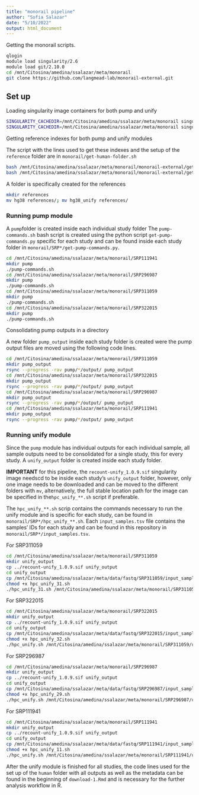 ```yaml
---
title: "monorail pipeline"
author: "Sofia Salazar"
date: "5/10/2022"
output: html_document
---
```


Getting the monorail scripts.

```bash
qlogin
module load singularity/2.6
module load git/2.10.0
cd /mnt/Citosina/amedina/ssalazar/meta/monorail
git clone https://github.com/langmead-lab/monorail-external.git
```

## Set up

Loading singularity image containers for both pump and unify

```bash
SINGULARITY_CACHEDIR=/mnt/Citosina/amedina/ssalazar/meta/monorail singularity pull docker://quay.io/benlangmead/recount-rs5:1.0.6
SINGULARITY_CACHEDIR=/mnt/Citosina/amedina/ssalazar/meta/monorail singularity pull docker://quay.io/broadsword/recount-unify:1.0.9
```

Getting reference indexes for both pump and unify modules

The script with the lines used to get these indexes and the setup of the `reference` folder are in `monorail/get-human-folder.sh`

```bash
bash /mnt/Citosina/amedina/ssalazar/meta/monorail/monorail-external/get_unify_refs.sh hg38
bash /mnt/Citosina/amedina/ssalazar/meta/monorail/monorail-external/get_human_ref_indexes.sh
```

A folder is specifically created for the references

```bash
mkdir references
mv hg38 references/; mv hg38_unify references/
```

### Running pump module

A `pump`folder is created inside each individual study folder
The `pump-commands.sh` bash script is created using the python script `get-pump-commands.py` specific for each study and can be found inside each study folder in `monorail/SRP*/get-pump-commands.py`.

```bash
cd /mnt/Citosina/amedina/ssalazar/meta/monorail/SRP111941
mkdir pump
./pump-commands.sh
cd /mnt/Citosina/amedina/ssalazar/meta/monorail/SRP296987
mkdir pump
./pump-commands.sh
cd /mnt/Citosina/amedina/ssalazar/meta/monorail/SRP311059
mkdir pump
./pump-commands.sh
cd /mnt/Citosina/amedina/ssalazar/meta/monorail/SRP322015
mkdir pump
./pump-commands.sh
```

Consolidating pump outputs in a directory

A new folder `pump_output` inside each study folder is created were the pump output files are moved using the following code lines.

```bash
cd /mnt/Citosina/amedina/ssalazar/meta/monorail/SRP311059
mkdir pump_output
rsync --progress -rav pump/*/output/ pump_output
cd /mnt/Citosina/amedina/ssalazar/meta/monorail/SRP322015
mkdir pump_output
rsync --progress -rav pump/*/output/ pump_output
cd /mnt/Citosina/amedina/ssalazar/meta/monorail/SRP296987
mkdir pump_output
rsync --progress -rav pump/*/output/ pump_output
cd /mnt/Citosina/amedina/ssalazar/meta/monorail/SRP111941
mkdir pump_output
rsync --progress -rav pump/*/output/ pump_output
```

### Running unify module

Since the `pump` module has individual outputs for each individual sample, all sample outputs need to be consolidated for a single study, this for every study. A `unify_output` folder is created inside each study folder. 

**IMPORTANT** for this pipeline, the `recount-unify_1.0.9.sif` singularity image needscd to be inside each study's `unify_output` folder, however, only one image needs to be downloaded and can be moved to the different folders with `mv`, alternatively, the full stable location path for the image can be specified in the`hpc_unify_**.sh` script if preferable.

The `hpc_unify_**.sh` scrip contains the commands necessary to run the unify module and is specific for each study, can be found in `monorail/SRP*/hpc_unify_**.sh`. Each `input_samples.tsv` file contains the samples' IDs for each study and can be found in this repository in `monorail/SRP*/input_samples.tsv`.

For SRP311059

```bash
cd /mnt/Citosina/amedina/ssalazar/meta/monorail/SRP311059
mkdir unify_output
cp ../recount-unify_1.0.9.sif unify_output
cd unify_output
cp /mnt/Citosina/amedina/ssalazar/meta/data/fastq/SRP311059/input_samples.tsv .
chmod +x hpc_unify_31.sh
./hpc_unify_31.sh /mnt/Citosina/amedina/ssalazar/meta/monorail/SRP311059/unify_output SRP311059 /mnt/Citosina/amedina/ssalazar/meta/monorail/SRP311059/pump_output
```

For SRP322015

```bash
cd /mnt/Citosina/amedina/ssalazar/meta/monorail/SRP322015
mkdir unify_output
cp ../recount-unify_1.0.9.sif unify_output
cd unify_output
cp /mnt/Citosina/amedina/ssalazar/meta/data/fastq/SRP322015/input_samples.tsv .
chmod +x hpc_unify_32.sh
./hpc_unify.sh /mnt/Citosina/amedina/ssalazar/meta/monorail/SRP311059/unify_output SRP311059 /mnt/Citosina/amedina/ssalazar/meta/monorail/SRP311059/pump_output
```

For SRP296987

```bash
cd /mnt/Citosina/amedina/ssalazar/meta/monorail/SRP296987
mkdir unify_output
cp ../recount-unify_1.0.9.sif unify_output
cd unify_output
cp /mnt/Citosina/amedina/ssalazar/meta/data/fastq/SRP296987/input_samples.tsv .
chmod +x hpc_unify_29.sh
./hpc_unify.sh /mnt/Citosina/amedina/ssalazar/meta/monorail/SRP296987/unify_output SRP296987 /mnt/Citosina/amedina/ssalazar/meta/monorail/SRP296987/pump_output
```

For SRP111941

```bash
cd /mnt/Citosina/amedina/ssalazar/meta/monorail/SRP111941
mkdir unify_output
cp ../recount-unify_1.0.9.sif unify_output
cd unify_output
cp /mnt/Citosina/amedina/ssalazar/meta/data/fastq/SRP111941/input_samples.tsv .
chmod +x hpc_unify_11.sh
./hpc_unify.sh /mnt/Citosina/amedina/ssalazar/meta/monorail/SRP111941/unify_output SRP111941 /mnt/Citosina/amedina/ssalazar/meta/monorail/SRP111941/pump_output
```

After the unify module is finished for all studies, the code lines used for the set up of the `human` folder with all outputs as well as the metadata can be found in the beginning of `download-1.Rmd` and is necessary for the further analysis workflow in R.
